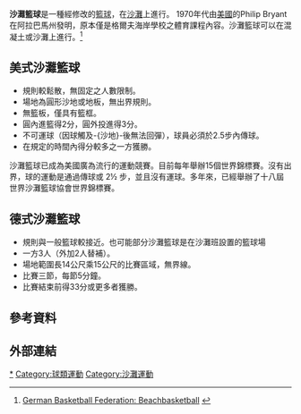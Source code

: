 {{expand|time=2011-05-09T09:15:44+00:00}}
'''沙灘籃球'''是一種經修改的[[籃球|籃球]]，在[[沙灘|沙灘]]上進行。
1970年代由[[美國|美國]]的Philip Bryant在阿拉巴馬州發明，原本僅是格爾夫海岸學校之體育課程內容。沙灘籃球可以在混凝土或沙灘上進行。<ref>[http://www.basketball-bund.de/basketball-bund/de/events_und_projekte/beachbasketball/19128.html German Basketball Federation: Beachbasketball] {{webarchive |url=https://web.archive.org/web/20110308071718/http://www.basketball-bund.de/basketball-bund/de/events_und_projekte/beachbasketball/19128.html |date=March 8, 2011 }}</ref>

==美式沙灘籃球==
*規則較鬆散，無固定之人數限制。
*場地為圓形沙地或地板，無出界規則。
*無籃板，僅具有籃框。
*圓內進籃得2分，圓外投進得3分。
*不可運球（因球觸及-{沙地}-後無法回彈），球員必須於2.5步內傳球。
*在規定的時間內得分較多之一方獲勝。
沙灘籃球已成為美國廣為流行的運動競賽。目前每年舉辦15個世界錦標賽。沒有出界，球的運動是通過傳球或 2½ 步，並且沒有運球。多年來，已經舉辦了十八屆世界沙灘籃球協會世界錦標賽。

==德式沙灘籃球==
*規則與一般籃球較接近。也可能部分沙灘籃球是在沙灘班設置的籃球場
*一方3人（外加2人替補）。
*場地範圍長14公尺乘15公尺的比賽區域，無界線。
*比賽三節，每節5分鐘。
*比賽結束前得33分或更多者獲勝。

== 參考資料 ==
{{reflist}}
== 外部連結 ==
{{sport-stub}}

[[Category:沙灘籃球|*]]
[[Category:球類運動|Category:球類運動]]
[[Category:沙灘運動|Category:沙灘運動]]